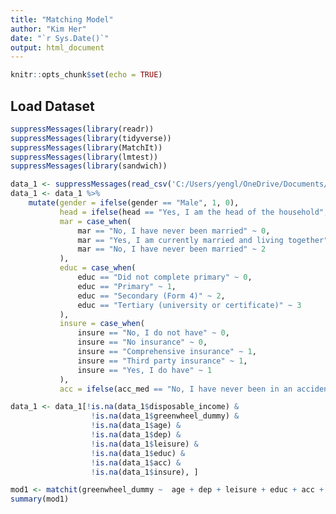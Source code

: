 ```yaml
---
title: "Matching Model"
author: "Kim Her"
date: "`r Sys.Date()`"
output: html_document
---
```


```r
knitr::opts_chunk$set(echo = TRUE)
```

## Load Dataset

```r
suppressMessages(library(readr))
suppressMessages(library(tidyverse))
suppressMessages(library(MatchIt))
suppressMessages(library(lmtest))
suppressMessages(library(sandwich))

data_1 <- suppressMessages(read_csv('C:/Users/yengl/OneDrive/Documents/World Bank Project/appended_df.csv'))
data_1 <- data_1 %>% 
    mutate(gender = ifelse(gender == "Male", 1, 0),
           head = ifelse(head == "Yes, I am the head of the household", 1, 0),
           mar = case_when(
               mar == "No, I have never been married" ~ 0,
               mar == "Yes, I am currently married and living together" ~ 1,
               mar == "No, I have never been married" ~ 2
           ),
           educ = case_when(
               educ == "Did not complete primary" ~ 0,
               educ == "Primary" ~ 1,
               educ == "Secondary (Form 4)" ~ 2,
               educ == "Tertiary (university or certificate)" ~ 3
           ),
           insure = case_when(
               insure == "No, I do not have" ~ 0,
               insure == "No insurance" ~ 0,
               insure == "Comprehensive insurance" ~ 1,
               insure == "Third party insurance" ~ 1,
               insure == "Yes, I do have" ~ 1
           ),
           acc = ifelse(acc_med == "No, I have never been in an accident that required medical care", 0, 1))
```

```r
data_1 <- data_1[!is.na(data_1$disposable_income) & 
                  !is.na(data_1$greenwheel_dummy) & 
                  !is.na(data_1$age) & 
                  !is.na(data_1$dep) & 
                  !is.na(data_1$leisure) & 
                  !is.na(data_1$educ) & 
                  !is.na(data_1$acc) & 
                  !is.na(data_1$insure), ]

mod1 <- matchit(greenwheel_dummy ~  age + dep + leisure + educ + acc + insure, data = data_1,)
summary(mod1)
```

